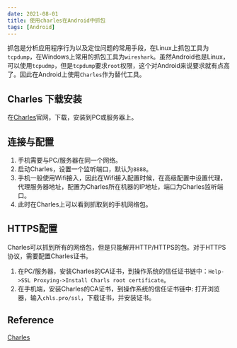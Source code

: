 ```yaml
---
date: 2021-08-01
title: 使用charles在Android中抓包
tags: [Android]
---
```


抓包是分析应用程序行为以及定位问题的常用手段，在Linux上抓包工具为`tcpdump`，在Windows上常用的抓包工具为`wireshark`。虽然Android也是Linux，可以使用`tcpudmp`，但是`tcpdump`要求`root`权限，这个对Android来说要求就有点高了。因此在Android上使用`Charles`作为替代工具。

## Charles 下载安装

在[Charles](https://www.charlesproxy.com/)官网，下载，安装到PC或服务器上。

## 连接与配置

1. 手机需要与PC/服务器在同一个网络。
2. 启动Charles，设置一个监听端口，默认为`8888`。
3. 手机一般使用Wifi接入，因此在Wifi接入配置时候，在高级配置中设置代理，代理服务器地址，配置为Charles所在机器的IP地址，端口为Charles监听端口。
4. 此时在Charles上可以看到抓取到的手机网络包。

## HTTPS配置

Charles可以抓到所有的网络包，但是只能解开HTTP/HTTPS的包。对于HTTPS协议，需要配置Charles证书。

1. 在PC/服务器，安装Charles的CA证书，到操作系统的信任证书链中：`Help->SSL Proxying->Install Charls root certificate`。
2. 在手机端，安装Charles的CA证书，到操作系统的信任证书链中: 打开浏览器，输入`chls.pro/ssl`，下载证书，并安装证书。

## Reference

[Charles](https://www.charlesproxy.com/)
